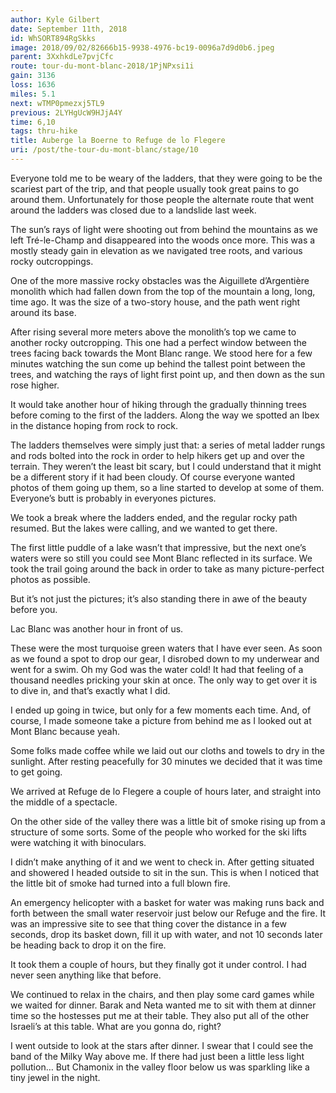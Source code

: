 ```yaml
---
author: Kyle Gilbert
date: September 11th, 2018
id: WhSORT894RgSkks
image: 2018/09/02/82666b15-9938-4976-bc19-0096a7d9d0b6.jpeg
parent: 3XxhkdLe7pvjCfc
route: tour-du-mont-blanc-2018/1PjNPxsi1i
gain: 3136
loss: 1636
miles: 5.1
next: wTMP0pmezxj5TL9
previous: 2LYHgUcW9HJjA4Y
time: 6,10
tags: thru-hike
title: Auberge la Boerne to Refuge de lo Flegere
uri: /post/the-tour-du-mont-blanc/stage/10
---
```


<Stats />

<Route />

Everyone told me to be weary of the ladders, that they were going to be
the scariest part of the trip, and that people usually took great pains to go
around them. Unfortunately for those people the alternate route that went
around the ladders was closed due to a landslide last week.

The sun’s rays of light were shooting out from behind the mountains as we left
Tré-le-Champ and disappeared into the woods once more. This was a mostly steady
gain in elevation as we navigated tree roots, and various rocky outcroppings.

One of the more massive rocky obstacles was the Aiguillete d’Argentière monolith
which had fallen down from the top of the mountain a long, long, time ago. It
was the size of a two-story house, and the path went right around its base.

After rising several more meters above the monolith’s top we came to another
rocky outcropping. This one had a perfect window between the trees facing back
towards the Mont Blanc range. We stood here for a few minutes watching the sun
come up behind the tallest point between the trees, and watching the rays of
light first point up, and then down as the sun rose higher.

It would take another hour of hiking through the gradually thinning trees before
coming to the first of the ladders. Along the way we spotted an Ibex in the
distance hoping from rock to rock.

The ladders themselves were simply just that: a series of metal ladder rungs and
rods bolted into the rock in order to help hikers get up and over the terrain.
They weren’t the least bit scary, but I could understand that it might be a
different story if it had been cloudy. Of course everyone wanted photos of them
going up them, so a line started to develop at some of them. Everyone’s butt is
probably in everyones pictures.

We took a break where the ladders ended, and the regular rocky path resumed. But
the lakes were calling, and we wanted to get there.

The first little puddle of a lake wasn’t that impressive, but the next one’s
waters were so still you could see Mont Blanc reflected in its surface. We took
the trail going around the back in order to take as many picture-perfect photos
as possible.

But it’s not just the pictures; it’s also standing there in awe of the beauty
before you.

Lac Blanc was another hour in front of us.

These were the most turquoise green waters that I have ever seen. As soon as we
found a spot to drop our gear, I disrobed down to my underwear and went for a
swim. Oh my God was the water cold! It had that feeling of a thousand needles
pricking your skin at once. The only way to get over it is to dive in, and
that’s exactly what I did.

I ended up going in twice, but only for a few moments each time. And, of course,
I made someone take a picture from behind me as I looked out at Mont Blanc
because yeah.

Some folks made coffee while we laid out our cloths and towels to dry in the
sunlight. After resting peacefully for 30 minutes we decided that it was time
to get going.

We arrived at Refuge de lo Flegere a couple of hours later, and straight into
the middle of a spectacle.

On the other side of the valley there was a little bit of smoke rising up from a
structure of some sorts. Some of the people who worked for the ski lifts were
watching it with binoculars.

I didn’t make anything of it and we went to check in. After getting situated and
showered I headed outside to sit in the sun. This is when I noticed that the
little bit of smoke had turned into a full blown fire.

An emergency helicopter with a basket for water was making runs back and forth
between the small water reservoir just below our Refuge and the fire. It was an
impressive site to see that thing cover the distance in a few seconds, drop its
basket down, fill it up with water, and not 10 seconds later be heading back to
drop it on the fire.

It took them a couple of hours, but they finally got it under control. I had
never seen anything like that before.

We continued to relax in the chairs, and then play some card games while we
waited for dinner. Barak and Neta wanted me to sit with them at dinner time so
the hostesses put me at their table. They also put all of the other Israeli’s
at this table. What are you gonna do, right?

I went outside to look at the stars after dinner. I swear that I could see the
band of the Milky Way above me. If there had just been a little less light
pollution… But Chamonix in the valley floor below us was sparkling like a tiny
jewel in the night.

